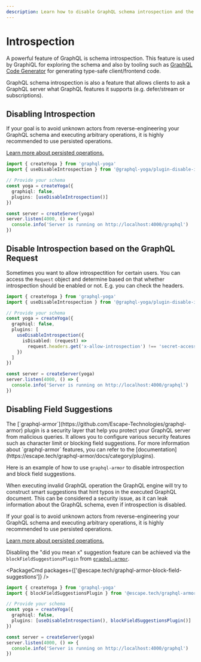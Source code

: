 ```yaml
---
description: Learn how to disable GraphQL schema introspection and the "did you mean x" suggestion feature.
---
```



# Introspection

A powerful feature of GraphQL is schema introspection.
This feature is used by GraphiQL for exploring the schema and also by tooling such as [GraphQL Code Generator](https://the-guild.dev/graphql/codegen) for generating type-safe client/frontend code.

GraphQL schema introspection is also a feature that allows clients to ask a GraphQL server what GraphQL features it supports (e.g. defer/stream or subscriptions).

## Disabling Introspection

<Callout>
  If your goal is to avoid unknown actors from reverse-engineering your GraphQL
  schema and executing arbitrary operations, it is highly recommended to use
  persisted operations.

[Learn more about persisted operations.](/v3/features/persisted-operations)

</Callout>

```ts "Disabling GraphQL schema introspection with a plugin" {7}
import { createYoga } from 'graphql-yoga'
import { useDisableIntrospection } from '@graphql-yoga/plugin-disable-introspection'

// Provide your schema
const yoga = createYoga({
  graphiql: false,
  plugins: [useDisableIntrospection()]
})

const server = createServer(yoga)
server.listen(4000, () => {
  console.info('Server is running on http://localhost:4000/graphql')
})
```

## Disable Introspection based on the GraphQL Request

Sometimes you want to allow introspectition for certain users.
You can access the `Request` object and determine based on that whether introspection should be enabled or not.
E.g. you can check the headers.

```ts "Disabling GraphQL schema introspection conditionally" {7}
import { createYoga } from 'graphql-yoga'
import { useDisableIntrospection } from '@graphql-yoga/plugin-disable-introspection'

// Provide your schema
const yoga = createYoga({
  graphiql: false,
  plugins: [
    useDisableIntrospection({
      isDisabled: (request) =>
        request.headers.get('x-allow-introspection') !== 'secret-access-key'
    })
  ]
})

const server = createServer(yoga)
server.listen(4000, () => {
  console.info('Server is running on http://localhost:4000/graphql')
})
```

## Disabling Field Suggestions

<Callout>
  The [`graphql-armor`](https://github.com/Escape-Technologies/graphql-armor) plugin is a security layer that help you protect your GraphQL server from malicious queries.
  It allows you to configure various security features such as character limit or blocking field suggestions.
  For more information about `graphql-armor` features, you can refer to the [documentation](https://escape.tech/graphql-armor/docs/category/plugins).

  Here is an example of how to use `graphql-armor` to disable introspection and block field suggestions.
</Callout>

When executing invalid GraphQL operation the GraphQL engine will try to construct smart suggestions that hint typos in the executed GraphQL document.
This can be considered a security issue, as it can leak information about the GraphQL schema, even if introspection is disabled.

<Callout>
  If your goal is to avoid unknown actors from reverse-engineering your GraphQL
  schema and executing arbitrary operations, it is highly recommended to use
  persisted operations.

[Learn more about persisted operations.](/v3/features/persisted-operations)

</Callout>

Disabling the "did you mean x" suggestion feature can be achieved via the `blockFieldSuggestionsPlugin` from [`graphql-armor`](https://github.com/Escape-Technologies/graphql-armor).

<PackageCmd packages={['@escape.tech/graphql-armor-block-field-suggestions']} />

```ts filename="Disabling the 'did you mean x' suggestion feature with a plugin" {2, 7}
import { createYoga } from 'graphql-yoga'
import { blockFieldSuggestionsPlugin } from '@escape.tech/graphql-armor-block-field-suggestions'

// Provide your schema
const yoga = createYoga({
  graphiql: false,
  plugins: [useDisableIntrospection(), blockFieldSuggestionsPlugin()]
})

const server = createServer(yoga)
server.listen(4000, () => {
  console.info('Server is running on http://localhost:4000/graphql')
})
```
